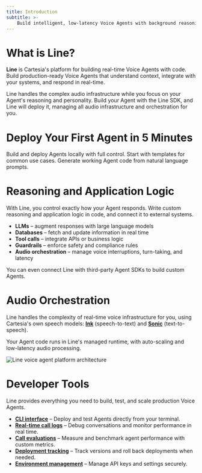 ```yaml
---
title: Introduction
subtitle: >-
    Build intelligent, low-latency Voice Agents with background reasoning.
---
```




# What is Line?
**Line** is Cartesia's platform for building real-time Voice Agents with code. Build production-ready Voice Agents that understand context, integrate with your systems, and respond in real-time.

Line handles the complex audio infrastructure while you focus on your Agent's reasoning and personality. Build your Agent with the Line SDK, and Line will deploy it, managing all audio infrastructure and orchestration for you.

# Deploy Your First Agent in 5 Minutes

<CardGroup cols={3}>
  <Card
      title="Quick Start"
      icon="fa-terminal"
      href="start-building/talk-to-your-first-agent"
    >
    Build and deploy Agents locally with full control.
  </Card>
  <Card
      title="Templates"
      icon="fa-copy"
      href="templates"
  >
    Start with templates for common use cases.
  </Card>
  <Card
      title="Text to Agent"
      icon="fa-stars"
      href="text-to-agent"
  >
    Generate working Agent code from natural language prompts.
  </Card>
</CardGroup>

# Reasoning and Application Logic
With Line, you control exactly how your Agent responds. Write custom reasoning and application logic in code, and connect it to external systems.

- **LLMs** – augment responses with large language models
- **Databases** – fetch and update information in real time
- **Tool calls** – integrate APIs or business logic
- **Guardrails** – enforce safety and compliance rules
- **Audio orchestration** – manage voice interruptions, turn-taking, and latency

You can even connect Line with third-party Agent SDKs to build custom Agents.

# Audio Orchestration
Line handles the complexity of real-time voice infrastructure for you, using Cartesia's own speech models: **[Ink](https://cartesia.ai/ink)** (speech-to-text) and **[Sonic](https://cartesia.ai/sonic)** (text-to-speech).

Your Agent code runs in Line's managed runtime, with auto-scaling and low-latency audio processing.

<Frame>
  <img src="/assets/images/agents/line-architecture.png" alt="Line voice agent platform architecture" />
</Frame>


# Developer Tools
Line provides everything you need to build, test, and scale production Voice Agents.

- **[CLI interface](cli/)** – Deploy and test Agents directly from your terminal.
- **[Real-time call logs](infrastructure/observability#call-logs)** – Debug conversations and monitor performance in real time.
- **[Call evaluations](evaluations/metrics)** – Measure and benchmark agent performance with custom metrics.
- **[Deployment tracking](infrastructure/observability#deployment)** –  Track versions and roll back deployments when needed.
- **[Environment management](infrastructure/model-configurations#environment-variables)** – Manage API keys and settings securely.

<StuckWidget />
